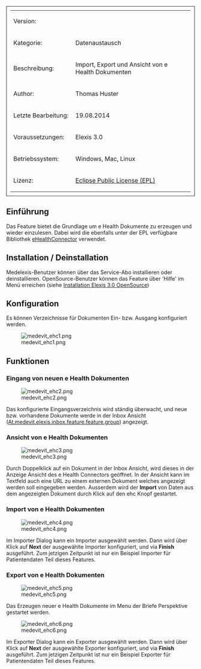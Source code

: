

<table style="width:100%; border: 1px solid; padding: 10px">
	
	<tr>
		<td>Version:</td>
		<td></td>
	</tr>
	<tr>
		<td style="width:150px;">Kategorie:</td>
		<td>Datenaustausch</td>
	</tr>
	<tr>
		<td>Beschreibung:</td>
		<td>Import, Export und Ansicht von e Health Dokumenten</td>
	</tr>
	<tr>
		<td>Author:</td>
		<td>Thomas Huster</td>
	</tr>
	<tr>
		<td>Letzte Bearbeitung:</td>
		<td>19.08.2014</td>
	</tr>
	<tr>
		<td>Voraussetzungen:</td>
		<td>Elexis 3.0</td>
	</tr>
	<tr>
		<td>Betriebssystem:</td>
		<td>Windows, Mac, Linux</td>
	</tr>
	<tr>
		<td>Lizenz:</td>
		<td>[http://www.eclipse.org/legal/epl-v10.html Eclipse Public License (EPL)]</td>
	</tr>
</table>

== Einführung ==
Das Feature bietet die Grundlage um e Health Dokumente zu erzeugen und wieder einzulesen. Dabei wird die ebenfalls unter der EPL verfügbare Bibliothek [http://sourceforge.net/projects/ehealthconnector/ eHealthConnector] verwendet.

== Installation / Deinstallation==
Medelexis-Benutzer können über das Service-Abo installieren oder deinstallieren. OpenSource-Benutzer können das Feature über 'Hilfe' im Menü erreichen (siehe [[Installation Elexis 3.0 OpenSource]])

== Konfiguration ==
Es können Verzeichnisse für Dokumenten Ein- bzw. Ausgang konfiguriert werden.

[[File:medevit_ehc1.png]]

== Funktionen ==

=== Eingang von neuen e Health Dokumenten===

[[File:medevit_ehc2.png]]

Das konfigurierte Eingangsverzeichnis wird ständig überwacht, und neue bzw. vorhandene Dokumente werde in der Inbox Ansicht ([[At.medevit.elexis.inbox.feature.feature.group]]) angezeigt.

=== Ansicht von e Health Dokumenten ===

[[File:medevit_ehc3.png]]

Durch Doppelklick auf ein Dokument in der Inbox Ansicht, wird dieses in der Anzeige Ansicht des e Health Connectors geöffnet. In der Ansicht kann im Textfeld auch eine URL zu einem externen Dokument welches angezeigt werden soll eingegeben werden. Ausserdem wird der '''Import''' von Daten aus dem angezeigten Dokument durch Klick auf den ehc Knopf gestartet.

=== Import von e Health Dokumenten ===

[[File:medevit_ehc4.png]]

Im Importer Dialog kann ein Importer ausgewählt werden. Dann wird über Klick auf '''Next''' der ausgewählte Importer konfiguriert, und via '''Finish''' ausgeführt. Zum jetzigen Zeitpunkt ist nur ein Beispiel Importer für Patientendaten Teil dieses Features.

=== Export von e Health Dokumenten ===

[[File:medevit_ehc5.png]]

Das Erzeugen neuer e Health Dokumente im Menu der Briefe Perspektive gestartet werden.

[[File:medevit_ehc6.png]]

Im Exporter Dialog kann ein Exporter ausgewählt werden. Dann wird über Klick auf '''Next''' der ausgewählte Exporter konfiguriert, und via '''Finish''' ausgeführt. Zum jetzigen Zeitpunkt ist nur ein Beispiel Exporter für Patientendaten Teil dieses Features.